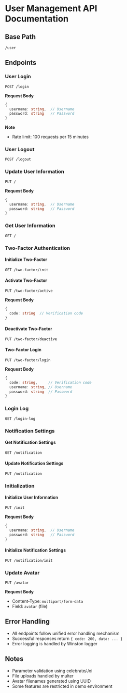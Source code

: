 # User Management API Documentation

## Base Path
`/user`

## Endpoints

### User Login
```http
POST /login
```

**Request Body**
```typescript
{
  username: string,  // Username
  password: string   // Password
}
```

**Note**
- Rate limit: 100 requests per 15 minutes

### User Logout
```http
POST /logout
```

### Update User Information
```http
PUT /
```

**Request Body**
```typescript
{
  username: string,  // Username
  password: string   // Password
}
```

### Get User Information
```http
GET /
```

### Two-Factor Authentication

#### Initialize Two-Factor
```http
GET /two-factor/init
```

#### Activate Two-Factor
```http
PUT /two-factor/active
```

**Request Body**
```typescript
{
  code: string  // Verification code
}
```

#### Deactivate Two-Factor
```http
PUT /two-factor/deactive
```

#### Two-Factor Login
```http
PUT /two-factor/login
```

**Request Body**
```typescript
{
  code: string,     // Verification code
  username: string, // Username
  password: string  // Password
}
```

### Login Log
```http
GET /login-log
```

### Notification Settings

#### Get Notification Settings
```http
GET /notification
```

#### Update Notification Settings
```http
PUT /notification
```

### Initialization

#### Initialize User Information
```http
PUT /init
```

**Request Body**
```typescript
{
  username: string,  // Username
  password: string   // Password
}
```

#### Initialize Notification Settings
```http
PUT /notification/init
```

### Update Avatar
```http
PUT /avatar
```

**Request Body**
- Content-Type: `multipart/form-data`
- Field: `avatar` (file)

## Error Handling
- All endpoints follow unified error handling mechanism
- Successful responses return `{ code: 200, data: ... }`
- Error logging is handled by Winston logger

## Notes
- Parameter validation using celebrate/Joi
- File uploads handled by multer
- Avatar filenames generated using UUID
- Some features are restricted in demo environment
